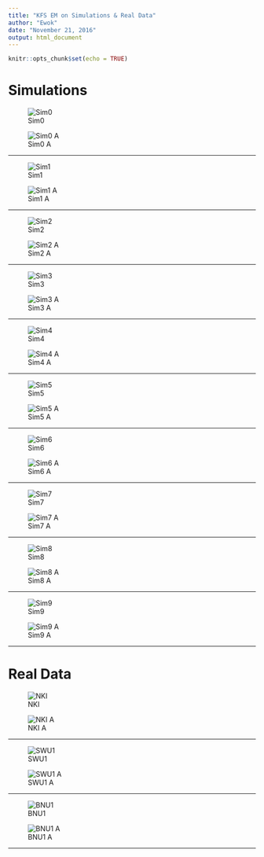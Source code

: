 ---
title: "KFS EM on Simulations & Real Data"
author: "Ewok"
date: "November 21, 2016"
output: html_document
---

```{r setup, include=FALSE}
knitr::opts_chunk$set(echo = TRUE)
```
# Simulations

![Sim0](s0.jpeg)  

![Sim0 A](s0_a.jpeg)  

***
![Sim1](s1.jpeg)  

![Sim1 A](s1_a.jpeg)  

***
![Sim2](s2.jpeg)  

![Sim2 A](s2_a.jpeg)  

***
![Sim3](s3.jpeg)  

![Sim3 A](s3_a.jpeg)  

***
![Sim4](s4.jpeg)  

![Sim4 A](s4_a.jpeg)  

***
![Sim5](s5.jpeg)  

![Sim5 A](s5_a.jpeg)  

***
![Sim6](s6.jpeg)  

![Sim6 A](s6_a.jpeg)  

***
![Sim7](s7.jpeg)  

![Sim7 A](s7_a.jpeg)  

***
![Sim8](s8.jpeg)  

![Sim8 A](s8_a.jpeg)  

***
![Sim9](s9.jpeg)  

![Sim9 A](s9_a.jpeg)  

***

# Real Data
![NKI](NKI.jpeg)  

![NKI A](NKI_a.jpeg)  

***
![SWU1](SWU1.jpeg)  

![SWU1 A](SWU1_a.jpeg)  

***
![BNU1](BNU1.jpeg)  

![BNU1 A](BNU1_a.jpeg)  

***

